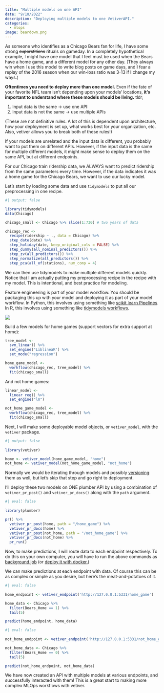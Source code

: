 ```yaml
---
title: "Multiple models on one API"
date: "9/10/2022"
description: "Deploying multiple models to one VetiverAPI."
categories:
  - mlops
image: beardown.png
---
```


As someone who identifies as a Chicago Bears fan for life, I have some strong ~~superstitions~~ rituals on gameday. In a completely hypothetical example, I might have one model that I feel must be used when the Bears have a home game, and a different model for any other day. (They always win when I use this model to write blog posts on game days, and I fear a replay of the 2016 season when our win-loss ratio was 3-13 if I change my ways.)

**Oftentimes you need to deploy more than one model.** Even if the fate of your favorite NFL team isn't depending upon your models' locations, **it's important to understand where these models should be living.** tldr;

1. Input data is the same -> use one API
2. Input data is not the same -> use multiple APIs

(These are not definitive rules. A lot of this is dependent upon architecture, how your deployment is set up, what works best for your organization, etc. Also, vetiver allows you to break both of these rules!)

If your models are unrelated and the input data is different, you probably want to put them on different APIs. However, if the input data is the same for multiple different models, it might make sense to deploy them on the same API, but at different endpoints. 

For our Chicago train ridership data, we ALWAYS want to predict ridership from the same parameters every time. However, if the data indicates it was a home game for the Chicago Bears, we want to use our lucky model.

Let's start by loading some data and use `tidymodels` to put all our preprocessing in one recipe.

```r
#| output: false

library(tidymodels)
data(Chicago)

chicago_small <- Chicago %>% slice(1:730) # two years of data

chicago_rec <-
  recipe(ridership ~ ., data = Chicago) %>%
  step_date(date) %>%
  step_holiday(date, keep_original_cols = FALSE) %>%
  step_dummy(all_nominal_predictors()) %>%
  step_zv(all_predictors()) %>%
  step_normalize(all_predictors()) %>%
  step_pca(all_of(stations), num_comp = 4)
```

We can then use tidymodels to make multiple different models quickly. Notice that I am actually putting my preprocessing recipe in the recipe with my model. This is intentional, and best practice for modeling.

:::{.callout-important}
Feature engineering is part of your model workflow. You should be packaging this up with your model and deploying it as part of your model workflow. In Python, this involves using something like [scikit learn Pipelines](https://scikit-learn.org/stable/modules/generated/sklearn.pipeline.Pipeline.html). In R, this involves using something like [tidymodels workflows](https://workflows.tidymodels.org/).

![](https://www.tmwr.org/premade/proper-workflow.svg){fig-alt="Flowchart of data and predictors feeding into the modeling workflow, which is comprised of Principal Component Analysis AND least squares estimation. Model workflow feeds into fitted model."}
:::

Build a few models for home games (support vectors for extra support at home):

```r
tree_model <-
  svm_linear() %>%
  set_engine("LiblineaR") %>%
  set_mode("regression")

home_game_model <-
  workflow(chicago_rec, tree_model) %>%
  fit(chicago_small)
```

And not home games:

```r
linear_model <-
  linear_reg() %>%
  set_engine("lm")

not_home_game_model <-
  workflow(chicago_rec, tree_model) %>% 
  fit(chicago_small)
```


Next, I will make some deployable model objects, or `vetiver_model`, with the `vetiver` package. 

```r
#| output: false
 
library(vetiver)

home <- vetiver_model(home_game_model, "home")
not_home <- vetiver_model(not_home_game_model, "not_home")
```

Normally we would be iterating through models and possibly [versioning](https://vetiver.rstudio.com/get-started/version.html#store-and-version-your-model) them as well, but let's skip that step and go right to deployment.

I'll deploy these two models on ONE plumber API by using a combination of `vetiver_pr_post()` and `vetiver_pr_docs()` along with the `path` argument. 

```r
#| eval: false
 
library(plumber)

pr() %>% 
  vetiver_pr_post(home, path = "/home_game") %>% 
  vetiver_pr_docs(home) %>% 
  vetiver_pr_post(not_home, path = "/not_home_game") %>% 
  vetiver_pr_docs(not_home) %>% 
  pr_run()
```

Now, to make predictions, I will route data to each endpoint respectively. To do this on your own computer, you will have to run the above commands as [background job](https://solutions.rstudio.com/r/jobs/) (or [deploy it with docker.](https://vetiver.rstudio.com/learn-more/deploy-with-docker.html))

We can make predictions at each endpoint with data. Of course this can be as complex or simple as you desire, but here's the meat-and-potatoes of it.

```r
#| eval: false
 
home_endpoint <- vetiver_endpoint('http://127.0.0.1:5331/home_game')

home_data <- Chicago %>%
  filter(Bears_Home == 1) %>%
  tail(5)

predict(home_endpoint, home_data)

```


```r
#| eval: false
 
not_home_endpoint <- vetiver_endpoint('http://127.0.0.1:5331/not_home_game')

not_home_data <- Chicago %>%
  filter(Bears_Home == 0) %>%
  tail(5)

predict(not_home_endpoint, not_home_data)

```


We have now created an API with multiple models at various endpoints, and successfully interacted with them! This is a great start to making more complex MLOps workflows with vetiver. 
